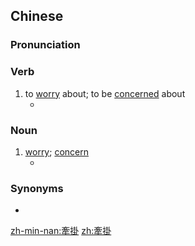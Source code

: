 {{also|牵挂}}
==Chinese==
{{zh-forms|s=牵挂}}

===Pronunciation===
{{zh-pron
|m=qiānguà
|c=hin1 gwaa3
|h=pfs=khiên-koa
|mn=khan-kòa/xm,zz:khian-kòa/tw:chhian-kòa
|cat=v,n
}}

===Verb===
{{zh-verb}}

# to [[worry]] about; to be [[concerned]] about
#* {{zh-x|父{pē}母{bú} 操煩，愛人{jîn} '''牽{chhian}掛'''，這{chit} 款 日{ji̍t}子 永遠 袂{bōe} 快{khùiⁿ}活{oa̍h}。|The parents are worried, and the lover '''is concerned'''; this kind of life is never happy.|MN|ref={{w2|zh|詹雅雯}}, {{lang|zh|想厝的人}}}}

===Noun===
{{zh-noun}}

# [[worry]]; [[concern]]
#* {{zh-x|妳 是 我 今生 無緣 的 '''牽{chhian}掛'''。|You are the '''concern''' that I had no chance of having in this life.|MN|ref={{w2|zh|陳雷}} (Chen Lei), {{lang|zh|無緣的牽掛}}}}

===Synonyms===
* {{zh-l|掛牽}}

[[zh-min-nan:牽掛]]
[[zh:牽掛]]